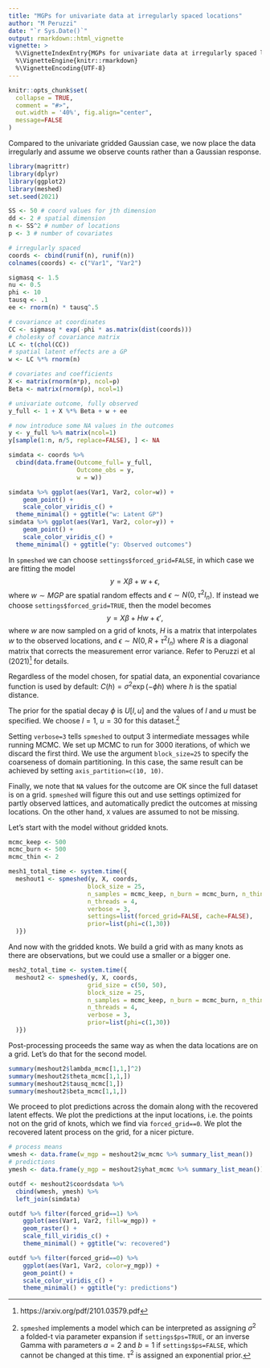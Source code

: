 ```yaml
---
title: "MGPs for univariate data at irregularly spaced locations"
author: "M Peruzzi"
date: "`r Sys.Date()`"
output: rmarkdown::html_vignette
vignette: >
  %\VignetteIndexEntry{MGPs for univariate data at irregularly spaced locations}
  %\VignetteEngine{knitr::rmarkdown}
  %\VignetteEncoding{UTF-8}
---
```


```r
knitr::opts_chunk$set(
  collapse = TRUE,
  comment = "#>",
  out.width = '40%', fig.align="center",
  message=FALSE
)
```

Compared to the univariate gridded Gaussian case, we now place the data irregularly and assume we observe counts rather than a Gaussian response.

```r
library(magrittr)
library(dplyr)
library(ggplot2)
library(meshed)
set.seed(2021)

SS <- 50 # coord values for jth dimension 
dd <- 2 # spatial dimension
n <- SS^2 # number of locations
p <- 3 # number of covariates

# irregularly spaced
coords <- cbind(runif(n), runif(n))
colnames(coords) <- c("Var1", "Var2")

sigmasq <- 1.5
nu <- 0.5
phi <- 10
tausq <- .1
ee <- rnorm(n) * tausq^.5

# covariance at coordinates
CC <- sigmasq * exp(-phi * as.matrix(dist(coords)))
# cholesky of covariance matrix
LC <- t(chol(CC))
# spatial latent effects are a GP
w <- LC %*% rnorm(n)

# covariates and coefficients 
X <- matrix(rnorm(n*p), ncol=p)
Beta <- matrix(rnorm(p), ncol=1)

# univariate outcome, fully observed
y_full <- 1 + X %*% Beta + w + ee

# now introduce some NA values in the outcomes
y <- y_full %>% matrix(ncol=1)
y[sample(1:n, n/5, replace=FALSE), ] <- NA

simdata <- coords %>%
  cbind(data.frame(Outcome_full= y_full, 
                   Outcome_obs = y,
                   w = w)) 

simdata %>% ggplot(aes(Var1, Var2, color=w)) +
    geom_point() + 
    scale_color_viridis_c() +
  theme_minimal() + ggtitle("w: Latent GP")
simdata %>% ggplot(aes(Var1, Var2, color=y)) +
    geom_point() + 
    scale_color_viridis_c() + 
  theme_minimal() + ggtitle("y: Observed outcomes")
```
In `spmeshed` we can choose `settings$forced_grid=FALSE`, in which case we are fitting the model
$$ y = X \beta + w + \epsilon, $$
where $w \sim MGP$ are spatial random effects and $\epsilon \sim N(0, \tau^2 I_n)$. If instead we choose `settings$forced_grid=TRUE`, then the model becomes
$$ y = X \beta + H w + \epsilon', $$
where $w$ are now sampled on a grid of knots, $H$ is a matrix that interpolates $w$ to the observed locations, and $\epsilon \sim N(0, R + \tau^2 I_n)$ where $R$ is a diagonal matrix that corrects the measurement error variance. Refer to Peruzzi et al (2021)^[https://arxiv.org/pdf/2101.03579.pdf] for details. 

Regardless of the model chosen, for spatial data, an exponential covariance function is used by default: $C(h) = \sigma^2 \exp( -\phi h )$ where $h$ is the spatial distance.

The prior for the spatial decay $\phi$ is $U[l,u]$ and the values of $l$ and $u$ must be specified. We choose $l=1$, $u=30$ for this dataset.^[`spmeshed` implements a model which can be interpreted as assigning $\sigma^2$ a folded-t via parameter expansion if `settings$ps=TRUE`, or an inverse Gamma with parameters $a=2$ and $b=1$ if `settings$ps=FALSE`, which cannot be changed at this time. $\tau^2$ is assigned an exponential prior.] 

Setting `verbose=3` tells `spmeshed` to output 3 intermediate messages while running MCMC. We set up MCMC to run for 3000 iterations, of which we discard the first third. We use the argument `block_size=25` to specify the coarseness of domain partitioning. In this case, the same result can be achieved by setting `axis_partition=c(10, 10)`. 

Finally, we note that `NA` values for the outcome are OK since the full dataset is on a grid. `spmeshed` will figure this out and use settings optimized for partly observed lattices, and automatically predict the outcomes at missing locations. On the other hand, `X` values are assumed to not be missing. 

Let's start with the model without gridded knots.
```r
mcmc_keep <- 500
mcmc_burn <- 500
mcmc_thin <- 2

mesh1_total_time <- system.time({
  meshout1 <- spmeshed(y, X, coords,
                      block_size = 25,
                      n_samples = mcmc_keep, n_burn = mcmc_burn, n_thin = mcmc_thin, 
                      n_threads = 4,
                      verbose = 3,
                      settings=list(forced_grid=FALSE, cache=FALSE),
                      prior=list(phi=c(1,30))
  )})
```

And now with the gridded knots. We build a grid with as many knots as there are observations, but we could use a smaller or a bigger one.
```r
mesh2_total_time <- system.time({
  meshout2 <- spmeshed(y, X, coords,
                      grid_size = c(50, 50),
                      block_size = 25,
                      n_samples = mcmc_keep, n_burn = mcmc_burn, n_thin = mcmc_thin, 
                      n_threads = 4,
                      verbose = 3,
                      prior=list(phi=c(1,30))
  )})
```

Post-processing proceeds the same way as when the data locations are on a grid. Let's do that for the second model.

```r
summary(meshout2$lambda_mcmc[1,1,]^2)
summary(meshout2$theta_mcmc[1,1,])
summary(meshout2$tausq_mcmc[1,])
summary(meshout2$beta_mcmc[1,1,])
```
We proceed to plot predictions across the domain along with the recovered latent effects. We plot the predictions at the input locations, i.e. the points not on the grid of knots, which we find via `forced_grid==0`. We plot the recovered latent process on the grid, for a nicer picture.

```r
# process means
wmesh <- data.frame(w_mgp = meshout2$w_mcmc %>% summary_list_mean())
# predictions
ymesh <- data.frame(y_mgp = meshout2$yhat_mcmc %>% summary_list_mean())

outdf <- meshout2$coordsdata %>% 
  cbind(wmesh, ymesh) %>%
  left_join(simdata)

outdf %>% filter(forced_grid==1) %>%
    ggplot(aes(Var1, Var2, fill=w_mgp)) +
    geom_raster() +
    scale_fill_viridis_c() +
    theme_minimal() + ggtitle("w: recovered")

outdf %>% filter(forced_grid==0) %>%
    ggplot(aes(Var1, Var2, color=y_mgp)) +
    geom_point() +
    scale_color_viridis_c() +
    theme_minimal() + ggtitle("y: predictions")
```